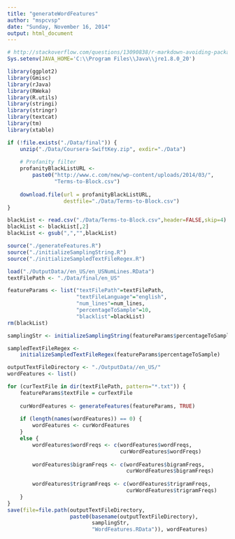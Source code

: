 ```yaml
---
title: "generateWordFeatures"
author: "mspcvsp"
date: "Sunday, November 16, 2014"
output: html_document
---
```


```r
# http://stackoverflow.com/questions/13090838/r-markdown-avoiding-package-loading-messages
Sys.setenv(JAVA_HOME='C:\\Program Files\\Java\\jre1.8.0_20')

library(ggplot2)
library(Gmisc)
library(rJava)
library(RWeka)
library(R.utils)
library(stringi)
library(stringr)
library(textcat)
library(tm)
library(xtable)

if (!file.exists("./Data/final")) {
    unzip("./Data/Coursera-SwiftKey.zip", exdir="./Data")   
    
    # Profanity filter
    profanityBlackListURL <-
        paste0("http://www.c.com/new/wp-content/uploads/2014/03/",
               "Terms-to-Block.csv")
    
    download.file(url = profanityBlackListURL,
                  destfile="./Data/Terms-to-Block.csv")
}

blackList <- read.csv("./Data/Terms-to-Block.csv",header=FALSE,skip=4)
blackList <- blackList[,2]
blackList <- gsub(",","",blackList)

source("./generateFeatures.R")
source("./initializeSamplingString.R")
source("./initializeSampledTextFileRegex.R")
```

```r
load("./OutputData//en_US/en_USNumLines.RData")
textFilePath <- "./Data/final/en_US"

featureParams <- list("textFilePath"=textFilePath,
                      "textFileLanguage"="english",
                      "num_lines"=num_lines,
                      "percentageToSample"=10,
                      "blacklist"=blackList)
rm(blackList)

samplingStr <- initializeSamplingString(featureParams$percentageToSample)

sampledTextFileRegex <- 
    initializeSampledTextFileRegex(featureParams$percentageToSample)

outputTextFileDirectory <- "./OutputData//en_US/"
wordFeatures <- list()

for (curTextFile in dir(textFilePath, pattern="*.txt")) {
    featureParams$textFile = curTextFile
    
    curWordFeatures <- generateFeatures(featureParams, TRUE)
    
    if (length(names(wordFeatures)) == 0) {
        wordFeatures <- curWordFeatures
    }
    else {
        wordFeatures$wordFreqs <- c(wordFeatures$wordFreqs,
                                    curWordFeatures$wordFreqs)
        
        wordFeatures$bigramFreqs <- c(wordFeatures$bigramFreqs,
                                      curWordFeatures$bigramFreqs)
        
        wordFeatures$trigramFreqs <- c(wordFeatures$trigramFreqs,
                                      curWordFeatures$trigramFreqs)
    }
}
save(file=file.path(outputTextFileDirectory,
                    paste0(basename(outputTextFileDirectory),
                           samplingStr,
                           "WordFeatures.RData")), wordFeatures)
```



